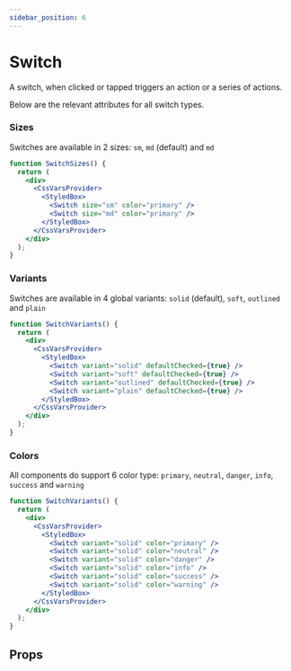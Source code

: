 ```yaml
---
sidebar_position: 6
---
```



# Switch

A switch, when clicked or tapped triggers an action or a series of actions.

Below are the relevant attributes for all switch types.

### Sizes

Switches are available in 2 sizes: `sm`, `md` (default) and `md`

```jsx live
function SwitchSizes() {
  return (
    <div>
      <CssVarsProvider>
        <StyledBox>
          <Switch size="sm" color="primary" />
          <Switch size="md" color="primary" />
        </StyledBox>
      </CssVarsProvider>
    </div>
  );
}
```

### Variants

Switches are available in 4 global variants: `solid` (default), `soft`, `outlined` and `plain`

```jsx live
function SwitchVariants() {
  return (
    <div>
      <CssVarsProvider>
        <StyledBox>
          <Switch variant="solid" defaultChecked={true} />
          <Switch variant="soft" defaultChecked={true} />
          <Switch variant="outlined" defaultChecked={true} />
          <Switch variant="plain" defaultChecked={true} />
        </StyledBox>
      </CssVarsProvider>
    </div>
  );
}
```

### Colors

All components do support 6 color type: `primary`, `neutral`, `danger`, `info`, `success` and `warning`

```jsx live
function SwitchVariants() {
  return (
    <div>
      <CssVarsProvider>
        <StyledBox>
          <Switch variant="solid" color="primary" />
          <Switch variant="solid" color="neutral" />
          <Switch variant="solid" color="danger" />
          <Switch variant="solid" color="info" />
          <Switch variant="solid" color="success" />
          <Switch variant="solid" color="warning" />
        </StyledBox>
      </CssVarsProvider>
    </div>
  );
}
```

## Props

<PropsTable name="Switch" />
